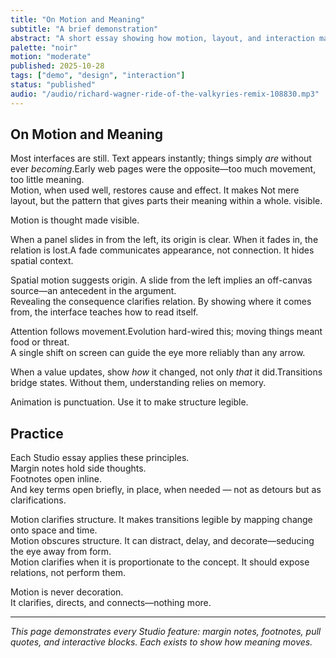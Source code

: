 ```yaml
---
title: "On Motion and Meaning"
subtitle: "A brief demonstration"
abstract: "A short essay showing how motion, layout, and interaction make ideas visible."
palette: "noir"
motion: "moderate"
published: 2025-10-28
tags: ["demo", "design", "interaction"]
status: "published"
audio: "/audio/richard-wagner-ride-of-the-valkyries-remix-108830.mp3"
---
```



## On Motion and Meaning

Most interfaces are still. Text appears instantly; things simply *are* without ever *becoming*.<MarginNote>Early web pages were the opposite—too much movement, too little meaning.</MarginNote>  
Motion, when used well, restores cause and effect. It makes <DefinitionPopover term="structure" subtitle="Arrangement of relations">
  Not mere layout, but the pattern that gives parts their meaning within a whole.
</DefinitionPopover> visible.

<PullQuote align="center" size="large">
Motion is thought made visible.
</PullQuote>

When a panel slides in from the left, its origin is clear. When it fades in, the relation is lost.<Footnote number={1}>A fade communicates appearance, not connection. It hides spatial context.</Footnote>

<ClaimCounter leftLabel="Cause" rightLabel="Effect">
  <div slot="left">
    Spatial motion suggests origin. A slide from the left implies an off-canvas source—an antecedent in the argument.
  </div>
  <div slot="right">
    Revealing the consequence clarifies relation. By showing where it comes from, the interface teaches how to read itself.
  </div>
  
</ClaimCounter>

Attention follows movement.<MarginNote>Evolution hard-wired this; moving things meant food or threat.</MarginNote>  
A single shift on screen can guide the eye more reliably than any arrow.

When a value updates, show *how* it changed, not only *that* it did.<Footnote number={2}>Transitions bridge states. Without them, understanding relies on memory.</Footnote>

<PullQuote align="left">
Animation is punctuation. Use it to make structure legible.
</PullQuote>

## Practice

Each Studio essay applies these principles.  
Margin notes hold side thoughts.  
Footnotes open inline.  
And key terms open briefly, in place, when needed — not as detours but as clarifications.

<DialecticTabs>
  <div slot="thesis">
    Motion clarifies structure. It makes transitions legible by mapping change onto space and time.
  </div>
  <div slot="antithesis">
    Motion obscures structure. It can distract, delay, and decorate—seducing the eye away from form.
  </div>
  <div slot="synthesis">
    Motion clarifies when it is proportionate to the concept. It should expose relations, not perform them.
  </div>
</DialecticTabs>

Motion is never decoration.  
It clarifies, directs, and connects—nothing more.

---

*This page demonstrates every Studio feature: margin notes, footnotes, pull quotes, and interactive blocks. Each exists to show how meaning moves.*
